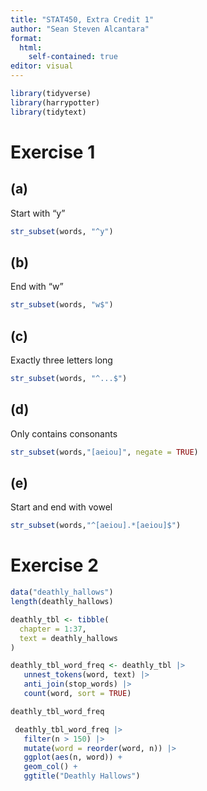 ```yaml
---
title: "STAT450, Extra Credit 1"
author: "Sean Steven Alcantara"
format: 
  html:
    self-contained: true
editor: visual
---
```


```r
library(tidyverse)
library(harrypotter)
library(tidytext)
```

# Exercise 1

## (a)

Start with "y"

```r
str_subset(words, "^y")
```

## (b)

End with "w"

```r
str_subset(words, "w$")
```

## (c)

Exactly three letters long

```r
str_subset(words, "^...$")
```

## (d)

Only contains consonants

```r
str_subset(words,"[aeiou]", negate = TRUE)
```

## (e)

Start and end with vowel

```r
str_subset(words,"^[aeiou].*[aeiou]$")
```

# Exercise 2

```r
data("deathly_hallows")
length(deathly_hallows)
```

```r
deathly_tbl <- tibble(
  chapter = 1:37,
  text = deathly_hallows
)
```

```r
deathly_tbl_word_freq <- deathly_tbl |>
   unnest_tokens(word, text) |>
   anti_join(stop_words) |>
   count(word, sort = TRUE)
```

```r
deathly_tbl_word_freq
```

```r
 deathly_tbl_word_freq |>
   filter(n > 150) |>
   mutate(word = reorder(word, n)) |>
   ggplot(aes(n, word)) +
   geom_col() +
   ggtitle("Deathly Hallows")
```
